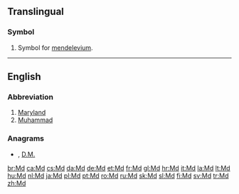 {{also|MD|.md|m/d|Md.|m.d.|M.D.}}
==Translingual==

===Symbol===
{{mul-symbol}}

# {{lb|mul|element symbol}} Symbol for [[mendelevium]].

----

==English==

===Abbreviation===
{{rfc-header|Abbreviation}}
{{head|en|abbreviation}}

# [[Maryland]]
# [[Muhammad]]

===Anagrams===
* {{l|en|DM}} , [[D.M.#English|D.M.]]

[[br:Md]]
[[ca:Md]]
[[cs:Md]]
[[da:Md]]
[[de:Md]]
[[et:Md]]
[[fr:Md]]
[[gl:Md]]
[[hr:Md]]
[[it:Md]]
[[la:Md]]
[[lt:Md]]
[[hu:Md]]
[[nl:Md]]
[[ja:Md]]
[[pl:Md]]
[[pt:Md]]
[[ro:Md]]
[[ru:Md]]
[[sk:Md]]
[[sl:Md]]
[[fi:Md]]
[[sv:Md]]
[[tr:Md]]
[[zh:Md]]